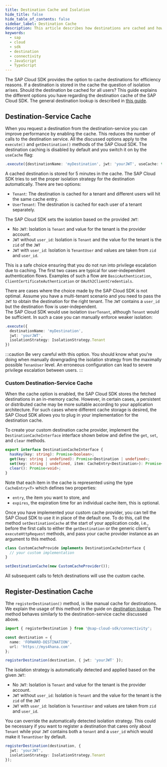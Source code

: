 ```yaml
---
title: Destination Cache and Isolation
hide_title: false
hide_table_of_contents: false
sidebar_label: Destination Cache
description: This article describes how destinations are cached and how the cache entries are isolated with respect to Tenant and User.
keywords:
  - sap
  - cloud
  - sdk
  - destination
  - connectivity
  - JavaScript
  - TypeScript
---
```


The SAP Cloud SDK provides the option to cache destinations for efficiency reasons.
If a destination is stored in the cache the question of isolation arises.
Should the destination be cached for all users?
This guide explains the different options you have regarding the destination cache of the SAP Cloud SDK.
The general destination lookup is described in [this guide](./destination.mdx).

## Destination-Service Cache

When you request a destination from the destination-service you can improve performance by enabling the cache.
This reduces the number of calls to the destination service.
All the discussed options apply to the `execute()` and `getDestination()` methods of the SAP Cloud SDK.
The destination caching is disabled by default and you switch it on by the `useCache` flag:

```ts
.execute({destinationName: 'myDestination', jwt: 'yourJWT', useCache: true})
```

A cached destination is stored for 5 minutes in the cache.
The SAP Cloud SDK tries to set the proper isolation strategy for the destination automatically.
There are two options:

- `Tenant`: The destination is cached for a tenant and different users will hit the same cache entry.
- `UserTenant`: The destination is cached for each user of a tenant separately.

The SAP Cloud SDK sets the isolation based on the provided `JWT`:

- No `JWT`: Isolation is `Tenant` and value for the tenant is the provider account.
- `JWT` without `user_id`: Isolation is `Tenant` and the value for the tenant is the `zid` of the `JWT`
- `JWT` with `user_id`: Isolation is `TenantUser` and values are taken from `zid` and `user_id`.

This is a safe choice ensuring that you do not run into privilege escalation due to caching.
The first two cases are typical for user-independent authentication flows.
Examples of such a flow are `BasicAuthentication`, `ClientCertificateAuthentication` or `OAuth2ClientCredentials`.

There are cases where the choice made by the SAP Cloud SDK is not optimal.
Assume you have a multi-tenant scenario and you need to pass the `JWT` to obtain the destination for the right tenant.
The `JWT` contains a `user_id` but the destination flow is user<span class="x x-first x-last">-</span>independent.  
The SAP Cloud SDK would use isolation `UserTenant`, although `Tenant` would be sufficient.
In such a case you can manually enforce weaker isolation:

```ts
.execute({
  destinationName: 'myDestination',
  jwt: 'yourJWT',
  isolationStrategy: IsolationStrategy.Tenant
})
```

:::caution
Be very careful with this option.
You should know what you're doing when manually downgrading the isolation strategy from the maximally possible `TenanUser` level.
An erroneous configuration can lead to severe privilege escalation between users.
:::

### Custom Destination-Service Cache

When the cache option is enabled, the SAP Cloud SDK stores the fetched destinations in an in-memory cache.
However, in certain cases, a persistent or distributed cache may be more suitable according to your application architecture.
For such cases where different cache storage is desired, the SAP Cloud SDK allows you to plug in your implementation for the destination cache.

To create your custom destination cache provider, implement the `DestinationCacheInterface` interface shown below and define the `get`, `set`, and `clear` methods.

```ts
export interface DestinationCacheInterface {
  hasKey(key: string): Promise<boolean>;
  get(key: string | undefined): Promise<Destination | undefined>;
  set(key: string | undefined, item: CacheEntry<Destination>): Promise<void>;
  clear(): Promise<void>;
}
```

Note that each item in the cache is represented using the type `CacheEntry<T>` which defines two properties:

- `entry`, the item you want to store, and
- `expires`, the expiration time for an individual cache item, this is optional.

Once you have implemented your custom cache provider, you can tell the SAP Cloud SDK to use it in place of the default one.
To do this, call the method `setDestinationCache` at the start of your application code, i.e., before the first calls to either the `getDestination` or the generic client's `executeHttpRequest` methods, and pass your cache provider instance as an argument to this method.

```ts
class CustomCacheProvide implements DestinationCacheInterface {
  // your custom implementation
}

setDestinationCache(new CustomCacheProvider());
```

All subsequent calls to fetch destinations will use the custom cache.

## Register-Destination Cache

Tthe `registerDestination()` method, is like manual cache for destinations.
We explain the usage of this method in the guide on [destination lookup](./destination.mdx).
The method behaves similarly to the destination-service cache discussed above.

```ts
import { registerDestination } from '@sap-cloud-sdk/connectivity';

const destination = {
  name: 'FORWARD-DESTINATION',
  url: 'https://mys4hana.com'
};

registerDestination(destination, { jwt: 'yourJWT' });
```

The isolation strategy is automatically detected and applied based on the given `JWT`:

- No `JWT`: Isolation is `Tenant` and value for the tenant is the provider account.
- `JWT` without `user_id`: Isolation is `Tenant` and the value for the tenant is the `zid` of the `JWT`
- `JWT` with `user_id`: Isolation is `TenantUser` and values are taken from `zid` and `user_id`.

You can override the automatically detected isolation strategy.
This could be necessary if you want to register a destination that cares only about `Tenant` while your `JWT` contains both a `tenant` and a `user_id` which would make it `TenantUser` by default.

```ts
registerDestination(destination, {
  jwt: 'yourJWT',
  isolationStrategy: IsolationStrategy.Tenant
});
```
